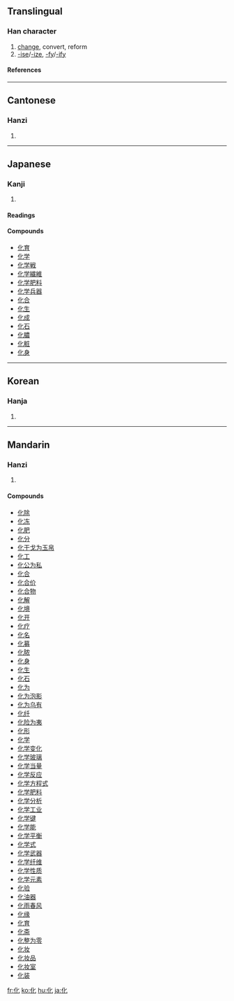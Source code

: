 ==Translingual==
===Han character===
{{Han char|rad=匕|as=02|sn=4|four=2421<sub>0</sub>|canj=人心 (OP)}}
# [[change]], convert, reform
# [[-ise]]/[[-ize]], [[-fy]]/[[-ify]]
====References====
{{Han ref|kx=0152.200|dkj=02572|dj=0342.040|hdz=10109.040|uh=5316|ud=21270|bh=A4C6|bd=42182}}
----
==Cantonese==
===Hanzi===
{{yue-hanzi|jyut=faa3|y=fa3}}
# {{defn|Cantonese}}
----
==Japanese==
===Kanji===
{{ja-kanji|grade=|rs=匕02}}
# {{defn|Japanese}} 
====Readings====
{{ja-readings|on=[[か]] (ka), [[け]] (ke)|kun=[[ばける]] (bakeru), [[かわる]] (kawaru), [[ばかす]] (bakasu)}}

====Compounds====
*[[化育]]
*[[化学]]
*[[化学戦]]
*[[化学繊維]]
*[[化学肥料]]
*[[化学兵器]]
*[[化合]]
*[[化生]]
*[[化成]]
*[[化石]]
*[[化膿]]
*[[化粧]]
*[[化身]]
----
==Korean==
===Hanja===
{{ko-hanja|hangeul=화|rv=hwa|mr=hwa}}
# {{defn|Korean}}
----
==Mandarin==
===Hanzi===
{{cmn-hanzi|pin=[[huà]] (hua4)|wg=hua<sup>4</sup>}}
# {{defn|Mandarin}}

====Compounds====
*[[化除]]
*[[化冻]]
*[[化肥]]
*[[化分]]
*[[化干戈为玉帛]]
*[[化工]]
*[[化公为私]]
*[[化合]]
*[[化合价]]
*[[化合物]]
*[[化解]]
*[[化境]]
*[[化开]]
*[[化疗]]
*[[化名]]
*[[化募]]
*[[化脓]]
*[[化身]]
*[[化生]]
*[[化石]]
*[[化为]]
*[[化为泡影]]
*[[化为乌有]]
*[[化纤]]
*[[化险为夷]]
*[[化形]]
*[[化学]]
*[[化学变化]]
*[[化学玻璃]]
*[[化学当量]]
*[[化学反应]]
*[[化学方程式]]
*[[化学肥料]]
*[[化学分析]]
*[[化学工业]]
*[[化学键]]
*[[化学能]]
*[[化学平衡]]
*[[化学式]]
*[[化学武器]]
*[[化学纤维]]
*[[化学性质]]
*[[化学元素]]
*[[化验]]
*[[化油器]]
*[[化雨春风]]
*[[化缘]]
*[[化育]]
*[[化斋]]
*[[化整为零]]
*[[化妆]]
*[[化妆品]]
*[[化妆室]]
*[[化装]]

[[fr:化]]
[[ko:化]]
[[hu:化]]
[[ja:化]]